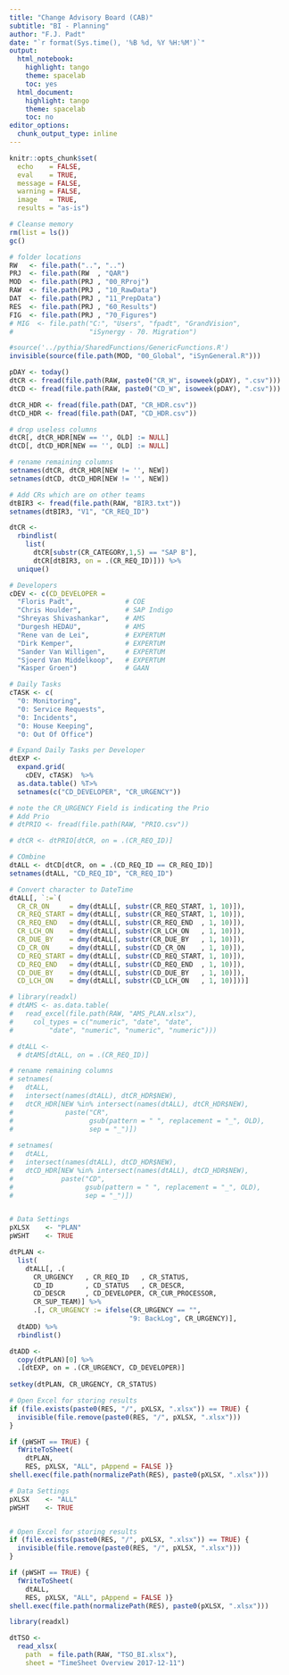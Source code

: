 ```yaml
---
title: "Change Advisory Board (CAB)"
subtitle: "BI - Planning"
author: "F.J. Padt"
date: "`r format(Sys.time(), '%B %d, %Y %H:%M')`"
output: 
  html_notebook: 
    highlight: tango
    theme: spacelab
    toc: yes
  html_document: 
    highlight: tango
    theme: spacelab
    toc: no
editor_options: 
  chunk_output_type: inline
---
```


```r
knitr::opts_chunk$set(
  echo    = FALSE,
  eval    = TRUE,
  message = FALSE,
  warning = FALSE,
  image   = TRUE,
  results = "as-is")

# Cleanse memory
rm(list = ls())
gc()

# folder locations
RW   <- file.path("..", "..")
PRJ  <- file.path(RW  , "QAR")
MOD  <- file.path(PRJ , "00_RProj")
RAW  <- file.path(PRJ , "10_RawData")
DAT  <- file.path(PRJ , "11_PrepData")
RES  <- file.path(PRJ , "60_Results")
FIG  <- file.path(PRJ , "70_Figures")
# MIG  <- file.path("C:", "Users", "fpadt", "GrandVision", 
#                   "iSynergy - 70. Migration") 

#source('../pythia/SharedFunctions/GenericFunctions.R')
invisible(source(file.path(MOD, "00_Global", "iSynGeneral.R")))

pDAY <- today()
dtCR <- fread(file.path(RAW, paste0("CR_W", isoweek(pDAY), ".csv"))) 
dtCD <- fread(file.path(RAW, paste0("CD_W", isoweek(pDAY), ".csv"))) 

dtCR_HDR <- fread(file.path(DAT, "CR_HDR.csv"))
dtCD_HDR <- fread(file.path(DAT, "CD_HDR.csv"))

# drop useless columns
dtCR[, dtCR_HDR[NEW == '', OLD] := NULL]
dtCD[, dtCD_HDR[NEW == '', OLD] := NULL]

# rename remaining columns
setnames(dtCR, dtCR_HDR[NEW != '', NEW])
setnames(dtCD, dtCD_HDR[NEW != '', NEW])

# Add CRs which are on other teams
dtBIR3 <- fread(file.path(RAW, "BIR3.txt")) 
setnames(dtBIR3, "V1", "CR_REQ_ID")

dtCR <- 
  rbindlist(
    list(
      dtCR[substr(CR_CATEGORY,1,5) == "SAP B"],
      dtCR[dtBIR3, on = .(CR_REQ_ID)])) %>%
  unique()

# Developers
cDEV <- c(CD_DEVELOPER = 
  "Floris Padt",             # COE
  "Chris Houlder",           # SAP Indigo
  "Shreyas Shivashankar",    # AMS
  "Durgesh HEDAU",           # AMS
  "Rene van de Lei",         # EXPERTUM
  "Dirk Kemper",             # EXPERTUM
  "Sander Van Willigen",     # EXPERTUM
  "Sjoerd Van Middelkoop",   # EXPERTUM
  "Kasper Groen")            # GAAN

# Daily Tasks
cTASK <- c(
  "0: Monitoring",
  "0: Service Requests",
  "0: Incidents",
  "0: House Keeping",
  "0: Out Of Office")

# Expand Daily Tasks per Developer  
dtEXP <- 
  expand.grid(
    cDEV, cTASK)  %>%
  as.data.table() %T>%
  setnames(c("CD_DEVELOPER", "CR_URGENCY"))

# note the CR_URGENCY Field is indicating the Prio
# Add Prio
# dtPRIO <- fread(file.path(RAW, "PRIO.csv")) 

# dtCR <- dtPRIO[dtCR, on = .(CR_REQ_ID)]

# COmbine 
dtALL <- dtCD[dtCR, on = .(CD_REQ_ID == CR_REQ_ID)]
setnames(dtALL, "CD_REQ_ID", "CR_REQ_ID")

# Convert character to DateTime
dtALL[, `:=`(
  CR_CR_ON     = dmy(dtALL[, substr(CR_REQ_START, 1, 10)]),
  CR_REQ_START = dmy(dtALL[, substr(CR_REQ_START, 1, 10)]),
  CR_REQ_END   = dmy(dtALL[, substr(CR_REQ_END  , 1, 10)]),
  CR_LCH_ON    = dmy(dtALL[, substr(CR_LCH_ON   , 1, 10)]),
  CR_DUE_BY    = dmy(dtALL[, substr(CR_DUE_BY   , 1, 10)]),
  CD_CR_ON     = dmy(dtALL[, substr(CD_CR_ON    , 1, 10)]),
  CD_REQ_START = dmy(dtALL[, substr(CD_REQ_START, 1, 10)]),
  CD_REQ_END   = dmy(dtALL[, substr(CD_REQ_END  , 1, 10)]),
  CD_DUE_BY    = dmy(dtALL[, substr(CD_DUE_BY   , 1, 10)]),
  CD_LCH_ON    = dmy(dtALL[, substr(CD_LCH_ON   , 1, 10)]))]

# library(readxl)
# dtAMS <- as.data.table(
#   read_excel(file.path(RAW, "AMS_PLAN.xlsx"), 
#     col_types = c("numeric", "date", "date", 
#         "date", "numeric", "numeric", "numeric")))

# dtALL <- 
  # dtAMS[dtALL, on = .(CR_REQ_ID)]


```

```r


# rename remaining columns
# setnames(
#   dtALL,
#   intersect(names(dtALL), dtCR_HDR$NEW),
#   dtCR_HDR[NEW %in% intersect(names(dtALL), dtCR_HDR$NEW), 
#             paste("CR", 
#                   gsub(pattern = " ", replacement = "_", OLD),
#                   sep = "_")])
           
# setnames(
#   dtALL,
#   intersect(names(dtALL), dtCD_HDR$NEW),
#   dtCD_HDR[NEW %in% intersect(names(dtALL), dtCD_HDR$NEW), 
#            paste("CD", 
#                  gsub(pattern = " ", replacement = "_", OLD),
#                  sep = "_")])


# Data Settings
pXLSX    <- "PLAN" 
pWSHT    <- TRUE

dtPLAN <- 
  list(
    dtALL[, .(
      CR_URGENCY   , CR_REQ_ID   , CR_STATUS,
      CD_ID        , CD_STATUS   , CR_DESCR,
      CD_DESCR     , CD_DEVELOPER, CR_CUR_PROCESSOR,
      CR_SUP_TEAM)] %>%
      .[, CR_URGENCY := ifelse(CR_URGENCY == "", 
                              "9: BackLog", CR_URGENCY)],
  dtADD) %>%
  rbindlist()

dtADD <- 
  copy(dtPLAN)[0] %>%
  .[dtEXP, on = .(CR_URGENCY, CD_DEVELOPER)]
    
setkey(dtPLAN, CR_URGENCY, CR_STATUS)

# Open Excel for storing results
if (file.exists(paste0(RES, "/", pXLSX, ".xlsx")) == TRUE) {
  invisible(file.remove(paste0(RES, "/", pXLSX, ".xlsx")))
}

if (pWSHT == TRUE) {
  fWriteToSheet(
    dtPLAN, 
    RES, pXLSX, "ALL", pAppend = FALSE )}
shell.exec(file.path(normalizePath(RES), paste0(pXLSX, ".xlsx")))

# Data Settings
pXLSX    <- "ALL" 
pWSHT    <- TRUE


# Open Excel for storing results
if (file.exists(paste0(RES, "/", pXLSX, ".xlsx")) == TRUE) {
  invisible(file.remove(paste0(RES, "/", pXLSX, ".xlsx")))
}

if (pWSHT == TRUE) {
  fWriteToSheet(
    dtALL, 
    RES, pXLSX, "ALL", pAppend = FALSE )}
shell.exec(file.path(normalizePath(RES), paste0(pXLSX, ".xlsx")))
```

```r
library(readxl)

dtTSO <- 
  read_xlsx(
    path  = file.path(RAW, "TSO_BI.xlsx"), 
    sheet = "TimeSheet Overview 2017-12-11")
```

